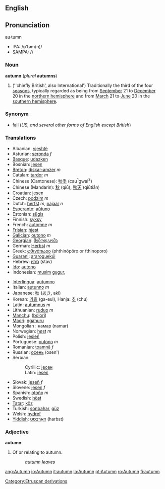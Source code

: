 ==English==
==Pronunciation==
au·tumn
*IPA: /ø'tøm(n)/
*SAMPA: //
===Noun===
'''autumn''' (''plural'' '''autumns''')

#(''chiefly British', also International') Traditionally the third of the four [[season]]s, typically regarded as being from [[September]] 21 to [[December]] 20 in the [[northern hemisphere]] and from [[March]] 21 to [[June]] 20 in the [[southern hemisphere]].

===Synonym===
*[[fall]] (''US, and several other forms of English except British'')

===Translations===
{{top}}
*Albanian: [[vjeshtë]]
*Asturian: [[seronda]] ''f''
*[[Basque]]: [[udazken]]
*Bosnian: [[jesen#Bosnian|jesen]] {{f}}
*[[Breton]]: [[diskar-amzer]] ''m''
*Catalan: [[tardor]] ''m''
*Chinese (Cantonese): [[秋季]] (cau<sup>1</sup>gwai<sup>3</sup>)
*Chinese (Mandarin): [[秋]] (qiū), [[秋天]] (qiūtiān)
*Croatian: [[jesen]]
*Czech: [[podzim]] ''m''
*Dutch: [[herfst]] ''m'', [[najaar]] ''n''
*[[Esperanto]]: [[aŭtuno]]
*Estonian: [[sügis]]
*Finnish: [[syksy]]
*French: [[automne]] ''m''
*[[Frisian]]: [[hjest]]
*[[Galician]]: [[outono]] ''m''
*[[Georgian]]: [[შემოდგომა]]<!-- ()-->
*German: [[Herbst]] ''m''
*Greek: [[φθινόπωρο]] (phthinópōro or fthinoporo)
*[[Guarani]]: [[araroguekúi]]
*Hebrew: [[סתיו]] (stav)
*[[Ido]]: [[autono]]
*Indonesian: [[musim]] [[gugur]], 
{{mid}}
*[[Interlingua]]: [[autumno]]
*Italian: [[autunno]] ''m''
*Japanese: [[秋]] ([[あき]], aki)
*Korean: [[가을]] (ga-eul), Hanja: [[추]] (chu)
*Latin: [[autumnus]] ''m''
*Lithuanian: [[ruduo]] ''m''
*[[Manchu]]: ([[bolori]])
*[[Maori]]: [[ngahuru]]
*Mongolian : намар (namar)
*Norwegian: [[høst]] ''m''
*Polish: [[jesień]]
*Portuguese: [[outono]] ''m''
*Romanian: [[toamnă]] ''f''
*Russian: [[осень]] (osen')
*Serbian:
*:Cyrillic: [[јесен#Serbian|јесен]] {{f}}
*:Latin: [[jesen#Serbian|jesen]] {{f}}
*Slovak: [[jeseň]] ''f''
*Slovene: [[jesen]] ''f''
*Spanish: [[otoño]] ''m''
*Swedish: [[höst]]
*[[Tatar]]: [[köz]]
*Turkish: [[sonbahar]], [[güz]]
*Welsh: [[hydref]]
*[[Yiddish]]: [[האַרבּסט]] (harbst)
{{bottom}}

===Adjective===
'''autumn'''

#Of or relating to autumn.
#:''autumn leaves''

[[Category:Etruscan derivations]]

[[ang:Autumn]]
[[io:Autumn]]
[[it:autumn]]
[[la:Autumn]]
[[pt:Autumn]]
[[ro:Autumn]]
[[fi:autumn]]